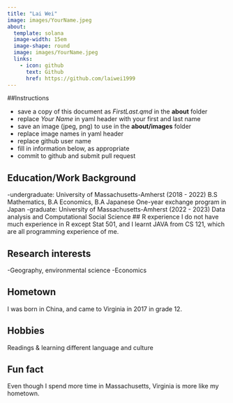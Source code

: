```yaml
---
title: "Lai Wei"
image: images/YourName.jpeg
about:
  template: solana
  image-width: 15em
  image-shape: round
  image: images/YourName.jpeg
  links:
    - icon: github
      text: Github
      href: https://github.com/laiwei1999
---
```


##Instructions

  - save a copy of this document as *FirstLast.qmd* in the **about** folder
  - replace *Your Name* in yaml header with your first and last name
  - save an image (jpeg, png) to use in the **about/images** folder
  - replace image names in yaml header
  - replace github user name
  - fill in information below, as appropriate
  - commit to github and submit pull request

## Education/Work Background
 -undergraduate: University of Massachusetts-Amherst (2018 - 2022)
                 B.S Mathematics, B.A Economics, B.A Japanese
                 One-year exchange program in Japan
 -graduate: University of Massachusetts-Amherst (2022 - 2023)
            Data analysis and Computational Social Science
## R experience
 I do not have much experience in R except Stat 501, and I learnt JAVA from CS 121, which are all programming experience of me. 
 
## Research interests

 -Geography, environmental science 
 -Economics

## Hometown
 I was born in China, and came to Virginia in 2017 in grade 12. 

## Hobbies
 Readings & learning different language and culture

## Fun fact
 Even though I spend more time in Massachusetts, Virginia is more like my hometown. 


